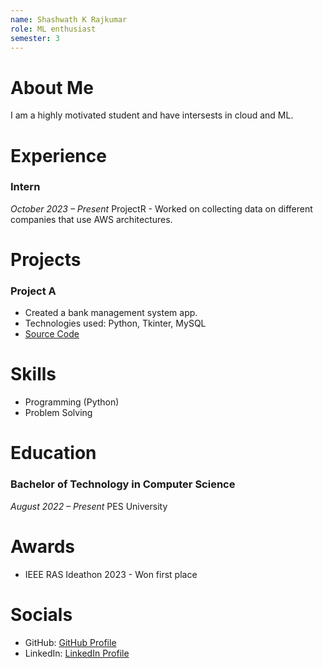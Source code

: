 ```yaml
---
name: Shashwath K Rajkumar
role: ML enthusiast
semester: 3
---
```


# About Me
I am a highly motivated student and have intersests in cloud and ML.

# Experience

### **Intern**
_October 2023 – Present_
ProjectR - Worked on collecting data on different companies that use AWS architectures.

# Projects

### **Project A**
- Created a bank management system app.
- Technologies used: Python, Tkinter, MySQL
- [Source Code](https://github.com/shashwathrajkumar/bank.git)

# Skills
- Programming (Python)
- Problem Solving

# Education

### Bachelor of Technology in Computer Science
_August 2022 – Present_
PES University

# Awards
- IEEE RAS Ideathon 2023 - Won first place

# Socials
- GitHub: [GitHub Profile](https://github.com/shashwathrajkumar)
- LinkedIn: [LinkedIn Profile](https://www.linkedin.com/in/shashwath-rajkumar-b4bbb1275)
